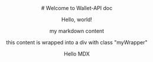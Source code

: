 <div align="center">
# Welcome to Wallet-API doc
 
Hello, world!

my markdown content

this content is wrapped into a div with class "myWrapper"

Hello MDX 
</div>
